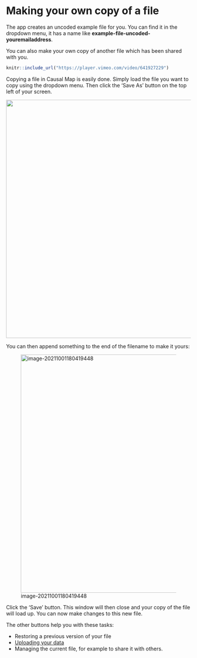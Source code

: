 # Making your own copy of a file

The app creates an uncoded example file for you. You can find it in the dropdown menu, it has a name like **example-file-uncoded-youremailaddress**. 

You can also make your own copy of another file which has been shared with you.


```r
knitr::include_url("https://player.vimeo.com/video/641927229")
```
Copying a file in Causal Map is easily done. Simply load the file you want to copy using the dropdown menu. Then click the 'Save As' button on the top left of your screen. 

![](_assets/5Najfi4Pr2.gif){width=650}

You can then append something to the end of the filename to make it yours:

![image-20211001180419448](_assets/image-20211001180419448.png){width=650}

Click the 'Save' button. This window will then close and your copy of the file will load up. You can now make changes to this new file. 

The other buttons help you with these tasks:

- Restoring a previous version of your file
- [Uploading your data ](#ximport)
- Managing the current file, for example to share it with others.

